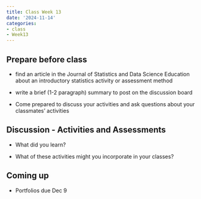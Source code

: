 ```yaml
---
title: Class Week 13
date: '2024-11-14'
categories:
- class
- Week13
---
```


## Prepare before class

- find an article in the Journal of Statistics and Data Science Education about an introductory statistics activity or assessment method

- write a brief (1-2 paragraph) summary to post on the discussion board

- Come prepared to discuss your activities and ask questions about your classmates' activities


## Discussion - Activities and Assessments

- What did you learn?

- What of these activities might you incorporate in your classes?


## Coming up

- Portfolios due Dec 9
